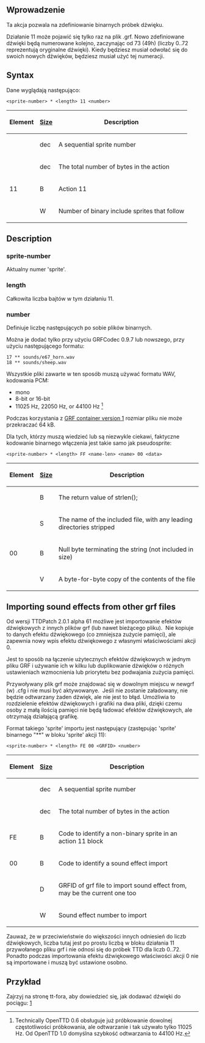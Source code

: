 {{pl/Development/NewGRF/inne strony|en=newgrf-specs.tt-wiki.net/wiki/Action11|pl=pl/Development/NewGRF/NFO Specs/Action11}}
<!--{{-}}<br>{{ambox | text = w trakcie edycji.}}-->

==Wprowadzenie==
{{Page:pl/Extrazi/ottdp|0.6|2.5|ttdprev=2.0.1 alpha 57}}

Ta akcja pozwala na zdefiniowanie binarnych próbek dźwięku.

Działanie 11 może pojawić się tylko raz na plik .grf.
Nowo zdefiniowane dźwięki będą numerowane kolejno, zaczynając od 73 (49h) (liczby 0..72 reprezentują oryginalne dźwięki). Kiedy będziesz musiał odwołać się do swoich nowych dźwięków, będziesz musiał użyć tej numeracji.

== Syntax ==

Dane wyglądają następująco:

<pre><sprite-number> * <length> 11 <number></pre>

{|
!Element !![[pl/Development/NewGRF/NFO Specs/GRFActionsDetailed|Size]] !! Description
|-
|<sprite-number> ||dec ||A sequential sprite number
|-
|<length> ||dec||The total number of bytes in the action
|-
|11 ||B||Action 11
|-
|<number> ||W ||Number of binary include sprites that follow
|}


== Description ==

=== sprite-number ===

Aktualny numer 'sprite'.

=== length ===

Całkowita liczba bajtów w tym działaniu 11.

=== number ===

Definiuje liczbę następujących po sobie plików binarnych.

Można je dodać tylko przy użyciu GRFCodec 0.9.7 lub nowszego, przy użyciu następującego formatu:

<pre>17 ** sounds/e67_horn.wav
18 ** sounds/sheep.wav</pre>

Wszystkie pliki zawarte w ten sposób muszą używać formatu WAV, kodowania PCM:
* mono
* 8-bit or {{Page:pl/Extrazi/ottdp|1.0|no}} 16-bit
* 11025 Hz, 22050 Hz, or {{Page:pl/Extrazi/ottdp|1.0|no}} 44100 Hz <ref>Technically OpenTTD 0.6 obsługuje już próbkowanie dowolnej częstotliwości próbkowania, ale odtwarzanie i tak używało tylko 11025 Hz. Od OpenTTD 1.0 domyślna szybkość odtwarzania to 44100 Hz.</ref>
Podczas korzystania z [[en/Version numbers#grf-container-version|GRF container version 1]] rozmiar pliku nie może przekraczać 64 kB.

<references/>

Dla tych, którzy muszą wiedzieć lub są niezwykle ciekawi, faktyczne kodowanie binarnego włączenia jest takie samo jak pseudosprite:

<pre><sprite-number> * <length> FF <name-len> <name> 00 <data></pre>

{|
!Element !![[en/GRFActionsDetailed|Size]] !! Description
|-
|<name-len> ||B ||The return value of strlen(<name>);
|-
|<name> ||S ||The name of the included file, with any leading directories stripped
|-
|00 ||B ||Null byte terminating the string (not included in size)
|-
|<data> ||V ||A byte-for-byte copy of the contents of the file
|}

== Importing sound effects from other grf files ==
{{Page:pl/Extrazi/ottdp|0.6|2.5|ttdprev=2.0.1 alpha 61}}
Od wersji TTDPatch 2.0.1 alpha 61 możliwe jest importowanie efektów dźwiękowych z innych plików grf (lub nawet bieżącego pliku). &nbsp;Nie kopiuje to danych efektu dźwiękowego (co zmniejsza zużycie pamięci), ale zapewnia nowy wpis efektu dźwiękowego z własnymi właściwościami akcji 0.

Jest to sposób na łączenie użytecznych efektów dźwiękowych w jednym pliku GRF i używanie ich w kilku lub duplikowanie dźwięków o różnych ustawieniach wzmocnienia lub priorytetu bez podwajania zużycia pamięci.

Przywoływany plik grf może znajdować się w dowolnym miejscu w newgrf (w) .cfg i nie musi być aktywowanye. &nbsp;Jeśli nie zostanie załadowany, nie będzie odtwarzany żaden dźwięk, ale nie jest to błąd. Umożliwia to rozdzielenie efektów dźwiękowych i grafiki na dwa pliki, dzięki czemu osoby z małą ilością pamięci nie będą ładować efektów dźwiękowych, ale otrzymają działającą grafikę.

Format takiego 'sprite' importu jest następujący (zastępując 'sprite' binarnego "**"  w bloku 'sprite' akcji 11):

<pre><sprite-number> * <length> FE 00 <GRFID> <number></pre>

{|
!Element !![[en/GRFActionsDetailed|Size]] !! Description
|-
|<sprite-number> ||dec ||A sequential sprite number
|-
|<length> ||dec||The total number of bytes in the action
|-
|FE ||B ||Code to identify a non-binary sprite in an action 11 block
|-
|00 ||B ||Code to identify a sound effect import
|-
|<GRFID> ||D ||GRFID of grf file to import sound effect from, may be the current one too
|-
|<number> ||W ||Sound effect number to import
|}

Zauważ, że w przeciwieństwie do większości innych odniesień do liczb dźwiękowych, liczba tutaj jest po prostu liczbą w bloku działania 11 przywołanego pliku grf i nie odnosi się do próbek TTD dla liczb 0..72. Ponadto podczas importowania efektu dźwiękowego właściwości akcji 0 nie są importowane i muszą być ustawione osobno.

== Przykład ==

Zajrzyj na stronę tt-fora, aby dowiedzieć się, jak dodawać dźwięki do pociągu: [http://www.tt-forums.net/viewtopic.php?f=26&t=5033&p=735013#p735013]